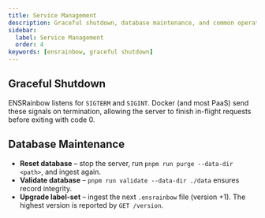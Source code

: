 ```yaml
---
title: Service Management
description: Graceful shutdown, database maintenance, and common operations.
sidebar:
  label: Service Management
  order: 4
keywords: [ensrainbow, graceful shutdown]
---
```


## Graceful Shutdown

ENSRainbow listens for `SIGTERM` and `SIGINT`. Docker (and most PaaS) send these signals on termination, allowing the server to finish in-flight requests before exiting with code 0.

## Database Maintenance

* **Reset database** – stop the server, run `pnpm run purge --data-dir <path>`, and ingest again.
* **Validate database** – `pnpm run validate --data-dir ./data` ensures record integrity.
* **Upgrade label-set** – ingest the next `.ensrainbow` file (version +1). The highest version is reported by `GET /version`.

